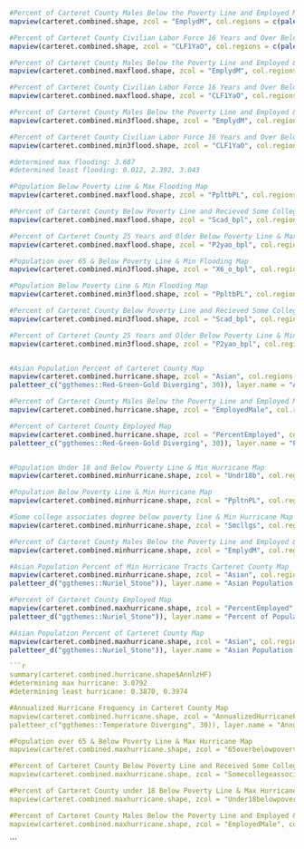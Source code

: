 ```r
#Percent of Carteret County Males Below the Poverty Line and Employed Map
mapview(carteret.combined.shape, zcol = "EmplydM", col.regions = c(paletteer_c("grDevices::Zissou 1", 30)), layer.name = "Percent of Carteret County Males Below the Poverty Line and Employed", label = carteret.combined.shape$NAMELSA)

#Percent of Carteret County Civilian Labor Force 16 Years and Over Below the Poverty Line and Employed Map
mapview(carteret.combined.shape, zcol = "CLF1YaO", col.regions = c(paletteer_c("grDevices::Zissou 1", 30)), layer.name = "Percent of Carteret County Civilian Labor Force 16 Years and Over Below the Poverty Line and Employed", label = carteret.combined.shape$NAMELSA)

#Percent of Carteret County Males Below the Poverty Line and Employed & Max Flooding Map
mapview(carteret.combined.maxflood.shape, zcol = "EmplydM", col.regions = c(paletteer_d("ggthemes::Nuriel_Stone")), layer.name = "Percent of Carteret County Males Below the Poverty Line and Employed", label = carteret.combined.maxflood.shape$NAMELSA)

#Percent of Carteret County Civilian Labor Force 16 Years and Over Below the Poverty Line and Employed & Max Flooding Map
mapview(carteret.combined.maxflood.shape, zcol = "CLF1YaO", col.regions = c(paletteer_d("ggthemes::Nuriel_Stone")), layer.name = "Percent of Carteret County Civilian Labor Force 16 Years and Over Below the Poverty Line and Employed", label = carteret.combined.maxflood.shape$NAMELSA)

#Percent of Carteret County Males Below the Poverty Line and Employed & Min Flooding Map
mapview(carteret.combined.min3flood.shape, zcol = "EmplydM", col.regions = c(paletteer_d("ggthemes::Nuriel_Stone")), layer.name = "Percent of Carteret County Males Below the Poverty Line and Employed", label = carteret.combined.min3flood.shape$NAMELSA)

#Percent of Carteret County Civilian Labor Force 16 Years and Over Below the Poverty Line and Employed & Min Flooding Map
mapview(carteret.combined.min3flood.shape, zcol = "CLF1YaO", col.regions = c(paletteer_d("ggthemes::Nuriel_Stone")), layer.name = "Percent of Carteret County Civilian Labor Force 16 Years and Over Below the Poverty Line and Employed", label = carteret.combined.min3flood.shape$NAMELSA)

#determined max flooding: 3.687
#determined least flooding: 0.012, 2.392, 3.043

#Population Below Poverty Line & Max Flooding Map
mapview(carteret.combined.maxflood.shape, zcol = "PpltbPL", col.regions = c(paletteer_d("ggthemes::Nuriel_Stone")), layer.name = "Percent of Carteret County Population Below Poverty Line", label = carteret.combined.maxflood.shape$NAMELSA, zoom=12) 

#Percent of Carteret County Below Poverty Line and Recieved Some College Education & Max Flooding Map
mapview(carteret.combined.maxflood.shape, zcol = "Scad_bpl", col.regions = c(paletteer_d("ggthemes::Nuriel_Stone")), layer.name = "Percent of Carteret County Below Poverty Line and Recieved Some College Education", label = carteret.combined.maxflood.shape$NAMELSA)

#Percent of Carteret County 25 Years and Older Below Poverty Line & Max Flooding Map
mapview(carteret.combined.maxflood.shape, zcol = "P2yao_bpl", col.regions = c(paletteer_d("ggthemes::Nuriel_Stone")), layer.name = "Percent of Carteret County 25 Years and Older Below Poverty Line", label = carteret.combined.maxflood.shape$NAMELSA)

#Population over 65 & Below Poverty Line & Min Flooding Map
mapview(carteret.combined.min3flood.shape, zcol = "X6_o_bpl", col.regions = c(paletteer_d("ggthemes::Nuriel_Stone")), layer.name = "Percent of Carteret County Population Over 65 and Below Poverty Line", label = carteret.combined.minflood.shape$NAMELSA)

#Population Below Poverty Line & Min Flooding Map
mapview(carteret.combined.min3flood.shape, zcol = "PpltbPL", col.regions = c(paletteer_d("ggthemes::Nuriel_Stone")), layer.name = "Percent of Carteret County Population Below Poverty Line", label = carteret.combined.minflood.shape$NAMELSA)

#Percent of Carteret County Below Poverty Line and Recieved Some College Education & Min Flooding Map
mapview(carteret.combined.min3flood.shape, zcol = "Scad_bpl", col.regions = c(paletteer_d("ggthemes::Nuriel_Stone")), layer.name = "Percent of Carteret County Below Poverty Line and Recieved Some College Education", label = carteret.combined.min3flood.shape$NAMELSA)

#Percent of Carteret County 25 Years and Older Below Poverty Line & Min Flooding Map
mapview(carteret.combined.min3flood.shape, zcol = "P2yao_bpl", col.regions = c(paletteer_d("ggthemes::Nuriel_Stone")), layer.name = "Percent of Carteret County 25 Years and Older Below Poverty Line", label = carteret.combined.min3flood.shape$NAMELSA)


#Asian Population Percent of Carteret County Map
mapview(carteret.combined.hurricane.shape, zcol = "Asian", col.regions = c(
paletteer_c("ggthemes::Red-Green-Gold Diverging", 30)), layer.name = "Asian Population Percent of Carteret County", label = carteret.combined.hurricane.shape$Asian)

#Percent of Carteret County Males Below the Poverty Line and Employed Map
mapview(carteret.combined.hurricane.shape, zcol = "EmployedMale", col.regions = c(paletteer_c("ggthemes::Temperature Diverging", 30)), layer.name = "Percent of Carteret County Males Below the Poverty Line and Employed", label = carteret.combined.hurricane.shape$NAMELSA)

#Percent of Carteret County Employed Map
mapview(carteret.combined.hurricane.shape, zcol = "PercentEmployed", col.regions = c(
paletteer_c("ggthemes::Red-Green-Gold Diverging", 30)), layer.name = "Percent of Carteret County Below the Poverty Line and Employed", label = carteret.combined.hurricane.shape$NAMELSA)


#Population Under 18 and Below Poverty Line & Min Hurricane Map
mapview(carteret.combined.minhurricane.shape, zcol = "Undr18b", col.regions = c(paletteer_d("ggthemes::Nuriel_Stone")), layer.name = "Percent of Population Under 18 Below Poverty Line in Min Annualized Hurricane Frequency Census Tracts", label = carteret.combined.minhurricane.shape$NAMELSA)

#Population Below Poverty Line & Min Hurricane Map
mapview(carteret.combined.minhurricane.shape, zcol = "PpltnPL", col.regions = c(paletteer_d("ggthemes::Nuriel_Stone")), layer.name = "Percent of Population Below Poverty Line in Min Annualized Hurricane Frequency Census Tracts", label = carteret.combined.minhurricane.shape$NAMELSA)

#Some college associates degree below poverty line & Min Hurricane Map 
mapview(carteret.combined.minhurricane.shape, zcol = "Smcllgs", col.regions = c(paletteer_d("ggthemes::Nuriel_Stone")), layer.name = "Percent of Population Below Poverty Line and Recieved Some College Education in Min Annualized Hurricane Frequency Census Tracts", label = carteret.combined.minhurricane.shape$NAMELSA)

#Percent of Carteret County Males Below the Poverty Line and Employed & Min Hurricane Map
mapview(carteret.combined.minhurricane.shape, zcol = "EmplydM", col.regions = c(paletteer_d("ggthemes::Nuriel_Stone")), layer.name = "Percent of Carteret County Males Below the Poverty Line and Employed in Min Annualized Hurricane Frequency Census Tracts", label = carteret.combined.minhurricane.shape$NAMELSA)

#Asian Population Percent of Min Hurricane Tracts Carteret County Map
mapview(carteret.combined.minhurricane.shape, zcol = "Asian", col.regions = c(
paletteer_d("ggthemes::Nuriel_Stone")), layer.name = "Asian Population Percent of Carteret County in Min Annualized Hurricane Frequency Census Tracts", label = carteret.combined.minhurricane.shape$Asian)

#Percent of Carteret County Employed Map
mapview(carteret.combined.maxhurricane.shape, zcol = "PercentEmployed", col.regions = c(
paletteer_d("ggthemes::Nuriel_Stone")), layer.name = "Percent of Population Below the Poverty Line and Employed in Max Annualized Hurricane Frequency Census Tracts", label = carteret.combined.maxhurricane.shape$NAMELSA)

#Asian Population Percent of Carteret County Map
mapview(carteret.combined.maxhurricane.shape, zcol = "Asian", col.regions = c(
paletteer_d("ggthemes::Nuriel_Stone")), layer.name = "Asian Population Percent of Carteret County in Max Annualized Hurricane Frequency Census Tracts", label = carteret.combined.maxhurricane.shape$Asian)

```r
summary(carteret.combined.hurricane.shape$AnnlzHF)
#determining max hurricane: 3.0792
#determining least hurricane: 0.3870, 0.3974

#Annualized Hurricane Frequency in Carteret County Map
mapview(carteret.combined.hurricane.shape, zcol = "AnnualizedHurricaneFrequency", col.regions = c(
paletteer_c("ggthemes::Temperature Diverging", 30)), layer.name = "Annualized Hurricane Frequency in Carteret County", label = carteret.combined.hurricane.shape$NAMELSA)

#Population over 65 & Below Poverty Line & Max Hurricane Map
mapview(carteret.combined.maxhurricane.shape, zcol = "65overbelowpovertyline", col.regions = c(paletteer_d("ggthemes::Nuriel_Stone")), layer.name = "Percent of Population Over 65 and Below Poverty Line in Max Annualized Hurricane Frequency Census Tracts", label = carteret.combined.maxhurricane.shape$NAMELSA)

#Percent of Carteret County Below Poverty Line and Received Some College Education & Max Hurricane Map
mapview(carteret.combined.maxhurricane.shape, zcol = "Somecollegeassociatesdegreebelowpovertyline", col.regions = c(paletteer_d("ggthemes::Nuriel_Stone")), layer.name = "Percent of Population Below Poverty Line and Recieved Some College Education in Max Annualized Hurricane Frequency Census Tracts", label = carteret.combined.maxhurricane.shape$NAMELSA)

#Percent of Carteret County under 18 Below Poverty Line & Max Hurricane Map
mapview(carteret.combined.maxhurricane.shape, zcol = "Under18belowpovertyline", col.regions = c(paletteer_d("ggthemes::Nuriel_Stone")), layer.name = "Percent of Population Under 18 Below Poverty Line in Max Annualized Hurricane Frequency Census Tracts", label = carteret.combined.maxhurricane.shape$NAMELSA)

#Percent of Carteret County Males Below the Poverty Line and Employed & Max Hurricane Map
mapview(carteret.combined.maxhurricane.shape, zcol = "EmployedMale", col.regions = c(paletteer_d("ggthemes::Nuriel_Stone")), layer.name = "Percent of Carteret County Males Below the Poverty Line and Employed in Max Annualized Hurricane Frequency Census Tracts", label = carteret.combined.maxhurricane.shape$NAMELSA)

```

```